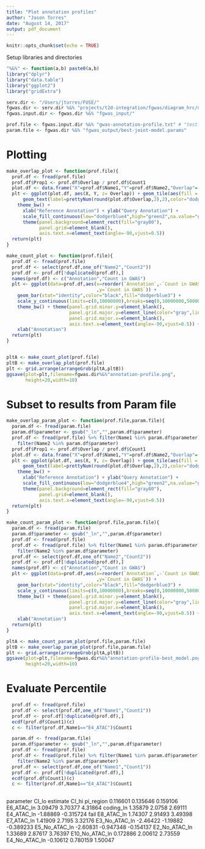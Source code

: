 ```yaml
---
title: "Plot annotation profiles"
author: "Jason Torres"
date: "August 14, 2017"
output: pdf_document
---
```


```r
knitr::opts_chunk$set(echo = TRUE)
```

Setup libraries and directories 

```r
"%&%" <- function(a,b) paste0(a,b) 
library("dplyr")
library("data.table")
library("ggplot2")
library("gridExtra")

serv.dir <- "/Users/jtorres/FUSE/"
fgwas.dir <- serv.dir %&% "projects/t2d-integration/fgwas/diagram_hrc/diamante-euro-manuscript/"
fgwas.input.dir <- fgwas.dir %&% "fgwas_input/"

prof.file <- fgwas.input.dir %&% "gwas-annotation-profile.txt" # "test.temp.txt" #
param.file <- fgwas.dir %&% "fgwas_output/best-joint-model.params"

```


# Plotting 

```r

make_overlap_plot <- function(prof.file){
  prof.df <- fread(prof.file)
  prof.df$Prop1 <- prof.df$Overlap / prof.df$Count1
  plot.df <- data.frame("X"=prof.df$Name1,"Y"=prof.df$Name2,"Overlap"=(prof.df$Prop1))
  plt <- ggplot(plot.df, aes(X, Y, z= Overlap)) + geom_tile(aes(fill = Overlap),color="black") + 
      geom_text(label=prettyNum(round(plot.df$Overlap,2),2),color="dodgerblue4") + 
    theme_bw() + 
      xlab("Reference Annotation") + ylab("Query Annotation") +
      scale_fill_continuous(low="dodgerblue4",high="green2",na.value="ghostwhite") + 
      theme(panel.background=element_rect(fill="gray80"),
            panel.grid=element_blank(),
            axis.text.x=element_text(angle=-90,vjust=0.5))  
  return(plt)
}

make_count_plot <- function(prof.file){
  prof.df <- fread(prof.file)
  prof.df <- select(prof.df,one_of("Name2","Count2"))
  prof.df <- prof.df[!duplicated(prof.df),]
  names(prof.df) <- c("Annotation","Count in GWAS")
  plt <- ggplot(data=prof.df,aes(x=reorder(`Annotation`,-`Count in GWAS`)
                                 ,y=`Count in GWAS`)) + 
    geom_bar(stat="identity",color="black",fill="dodgerblue3") + 
    scale_y_continuous(limits=c(0,10000000),breaks=seq(0,10000000,500000)) + 
    theme_bw() + theme(panel.grid.minor.y=element_blank(),
                       panel.grid.major.y=element_line(color="gray",linetype=1,size=0.2),
                       panel.grid.major.x=element_blank(),
                       axis.text.x=element_text(angle=-90,vjust=0.5)) + 
    xlab("Annotation")
  return(plt)
}


pltA <- make_count_plot(prof.file)
pltB <- make_overlap_plot(prof.file)
plt <- grid.arrange(arrangeGrob(pltA,pltB))
ggsave(plot=plt,filename=fgwas.dir%&%"annotation-profile.png",
       height=20,width=10)

```



# Subset to results from Param file 


```r

make_overlap_param_plot <- function(prof.file,param.file){
  param.df <- fread(param.file)
  param.df$parameter <- gsub("_ln","",param.df$parameter)
  prof.df <- fread(prof.file) %>% filter(Name1 %in% param.df$parameter) %>% 
    filter(Name2 %in% param.df$parameter) 
  prof.df$Prop1 <- prof.df$Overlap / prof.df$Count1
  plot.df <- data.frame("X"=prof.df$Name1,"Y"=prof.df$Name2,"Overlap"=(prof.df$Prop1))
  plt <- ggplot(plot.df, aes(X, Y, z= Overlap)) + geom_tile(aes(fill = Overlap),color="black") + 
      geom_text(label=prettyNum(round(plot.df$Overlap,2),2),color="dodgerblue4") + 
    theme_bw() + 
      xlab("Reference Annotation") + ylab("Query Annotation") +
      scale_fill_continuous(low="dodgerblue4",high="green2",na.value="ghostwhite") + 
      theme(panel.background=element_rect(fill="gray80"),
            panel.grid=element_blank(),
            axis.text.x=element_text(angle=-90,vjust=0.5))  
  return(plt)
}

make_count_param_plot <- function(prof.file,param.file){
  param.df <- fread(param.file)
  param.df$parameter <- gsub("_ln","",param.df$parameter)
  prof.df <- fread(prof.file)
  prof.df <- fread(prof.file) %>% filter(Name1 %in% param.df$parameter) %>% 
    filter(Name2 %in% param.df$parameter)
  prof.df <- select(prof.df,one_of("Name2","Count2"))
  prof.df <- prof.df[!duplicated(prof.df),]
  names(prof.df) <- c("Annotation","Count in GWAS")
  plt <- ggplot(data=prof.df,aes(x=reorder(`Annotation`,-`Count in GWAS`)
                                 ,y=`Count in GWAS`)) + 
    geom_bar(stat="identity",color="black",fill="dodgerblue3") + 
    scale_y_continuous(limits=c(0,10000000),breaks=seq(0,10000000,500000)) + 
    theme_bw() + theme(panel.grid.minor.y=element_blank(),
                       panel.grid.major.y=element_line(color="gray",linetype=1,size=0.2),
                       panel.grid.major.x=element_blank(),
                       axis.text.x=element_text(angle=-90,vjust=0.5)) + 
    xlab("Annotation")
  return(plt)
}

pltA <- make_count_param_plot(prof.file,param.file)
pltB <- make_overlap_param_plot(prof.file,param.file)
plt <- grid.arrange(arrangeGrob(pltA,pltB))
ggsave(plot=plt,filename=fgwas.dir%&%"annotation-profile-best_model.png",
       height=20,width=10)


```


# Evaluate Percentile  


```r

  prof.df <- fread(prof.file)
  prof.df <- select(prof.df,one_of("Name1","Count1"))
  prof.df <- prof.df[!duplicated(prof.df),]
  ecdf(prof.df$Count1)(c)
  c <- filter(prof.df,Name1=="E4_ATAC")$Count1

  param.df <- fread(param.file)
  param.df$parameter <- gsub("_ln","",param.df$parameter)  
  prof.df <- fread(prof.file)
  prof.df <- fread(prof.file) %>% filter(Name1 %in% param.df$parameter) %>% 
    filter(Name2 %in% param.df$parameter) 
  prof.df <- select(prof.df,one_of("Name1","Count1"))
  prof.df <- prof.df[!duplicated(prof.df),]
  ecdf(prof.df$Count1)(c)
  c <- filter(prof.df,Name1=="E4_ATAC")$Count1  
  

```


parameter CI_lo estimate CI_hi
pi_region 0.116601 0.135646 0.159106
E6_ATAC_ln 3.09479 3.70377 4.31864
coding_ln 1.35879 2.0758 2.69111
E4_ATAC_ln -1.88869 -0.315724 fail
E8_ATAC_ln 1.74307 2.91493 3.49398
E7_ATAC_ln 1.41909 2.7195 3.32176
E3_No_ATAC_ln -2.46422 -1.19882 -0.389233
E5_No_ATAC_ln -2.60831 -0.947348 -0.154137
E2_No_ATAC_ln 1.33689 2.87617 3.76397
E10_No_ATAC_ln 0.172886 2.00612 2.73559
E4_No_ATAC_ln -0.10612 0.780159 1.50047

